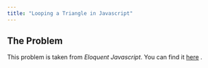 ```yaml
---
title: "Looping a Triangle in Javascript"
---
```


## The Problem

This problem is taken from *Eloquent Javascript*. You can find it [here](https://eloquentjavascript.net/02_program_structure.html#i_umoXp9u0e7){target="_blank"} .


